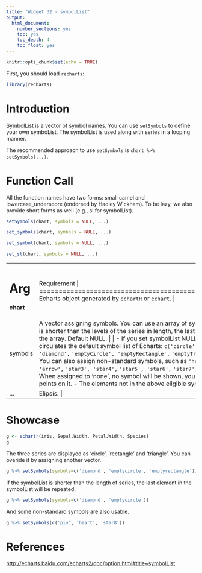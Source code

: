 ```yaml
---
title: "Widget 32 - symbolList"
output: 
  html_document: 
    number_sections: yes
    toc: yes
    toc_depth: 4
    toc_float: yes
---
```


```r
knitr::opts_chunk$set(echo = TRUE)
```

First, you should load `recharts`:
```r
library(recharts)
```

# Introduction

SymbolList is a vector of symbol names. You can use `setSymbols` to define your own symboList. The symbolList is used along with series in a looping manner.

The recommended approach to use `setSymbols` is `chart %>% setSymbols(...)`.

# Function Call

All the function names have two forms: small camel and lowercase_underscore (endorsed by Hadley Wickham). To be lazy, we also provide short forms as well (e.g., sl for symbolList).

```r
setSymbols(chart, symbols = NULL, ...)

set_symbols(chart, symbols = NULL, ...)

set_symbol(chart, symbols = NULL, ...)

set_sl(chart, symbols = NULL, ...)
```

+--------------+---------------------------------------------------------------+
|   Arg        |  Requirement                                                |
+==============+===============================================================+
| **chart**    | Echarts object generated by `echartR` or `echart`.  |
+--------------+---------------------------------------------------------------+
| symbols      | A vector assigning symbols. You can use an array of symbols. If the the symbols array is shorter than the levels of the series in length, the last symbol will be used to extend the array. Default NULL. |
|              |               |
|              | - If you set symbolList NULL or leave it unset, the function circulates the default symbol list of Echarts: `c('circle', 'rectangle', 'triangle', 'diamond',` `'emptyCircle', 'emptyRectangle',` `'emptyTriangle', 'emptyDiamond')`.    |
|              | - You can also assign non-standard symbols, such as `'heart', 'droplet',` `'pin', 'arrow',` `'star3', 'star4',` `'star5', 'star6',` `'star7', 'star8',` `'star9'`, etc.  |
|              | - When assigned to 'none', no symbol will be shown, you can thus yield lines without points on it. 
|              | - The elements not in the above eligible symbols list will be eliminated. |
+--------------+---------------------------------------------------------------+
| ...          | Elipsis. |
+--------------+---------------------------------------------------------------+

# Showcase

```r
g <- echartr(iris, Sepal.Width, Petal.Width, Species)
g
```

The three series are displayed as 'circle', 'rectangle' and 'triangle'. You can overide it by assigning another vector.

```r
g %>% setSymbols(symbols=c('diamond', 'emptycircle', 'emptyrectangle'))
```

If the symbolList is shorter than the length of series, the last element in the symbolList will be repeated.

```r
g %>% setSymbols(symbols=c('diamond', 'emptycircle'))
```

And some non-standard symbols are also usable.

```r
g %>% setSymbols(c('pin', 'heart', 'star8'))
```

# References

<http://echarts.baidu.com/echarts2/doc/option.html#title~symbolList>
